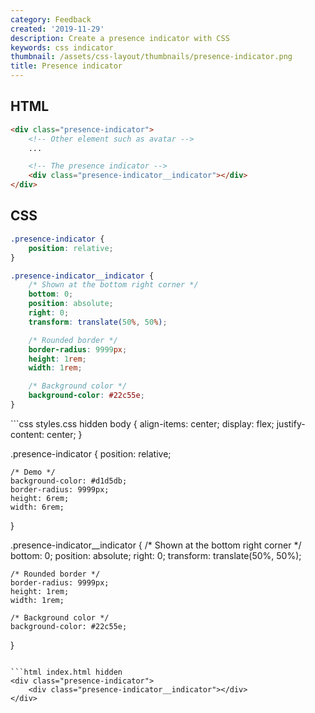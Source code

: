 ```yaml
---
category: Feedback
created: '2019-11-29'
description: Create a presence indicator with CSS
keywords: css indicator
thumbnail: /assets/css-layout/thumbnails/presence-indicator.png
title: Presence indicator
---
```


## HTML

```html
<div class="presence-indicator">
    <!-- Other element such as avatar -->
    ...

    <!-- The presence indicator -->
    <div class="presence-indicator__indicator"></div>
</div>
```

## CSS

```css
.presence-indicator {
    position: relative;
}

.presence-indicator__indicator {
    /* Shown at the bottom right corner */
    bottom: 0;
    position: absolute;
    right: 0;
    transform: translate(50%, 50%);

    /* Rounded border */
    border-radius: 9999px;
    height: 1rem;
    width: 1rem;

    /* Background color */
    background-color: #22c55e;
}
```

<Playground>
```css styles.css hidden
body {
    align-items: center;
    display: flex;
    justify-content: center;
}

.presence-indicator {
    position: relative;

    /* Demo */
    background-color: #d1d5db;
    border-radius: 9999px;
    height: 6rem;
    width: 6rem;
}

.presence-indicator__indicator {
    /* Shown at the bottom right corner */
    bottom: 0;
    position: absolute;
    right: 0;
    transform: translate(50%, 50%);

    /* Rounded border */
    border-radius: 9999px;
    height: 1rem;
    width: 1rem;

    /* Background color */
    background-color: #22c55e;
}
```

```html index.html hidden
<div class="presence-indicator">
    <div class="presence-indicator__indicator"></div>
</div>
```
</Playground>
